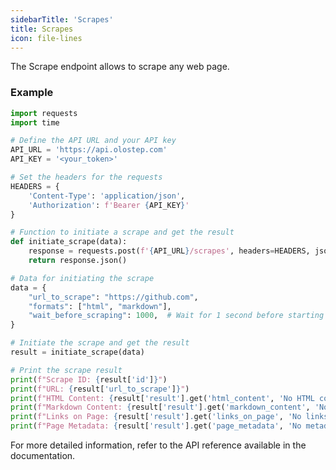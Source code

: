 ```yaml
---
sidebarTitle: 'Scrapes'
title: Scrapes
icon: file-lines
---
```


The Scrape endpoint allows to scrape any web page.

### Example

<CodeGroup>

```python crawl.py
import requests
import time

# Define the API URL and your API key
API_URL = 'https://api.olostep.com'
API_KEY = '<your_token>'

# Set the headers for the requests
HEADERS = {
    'Content-Type': 'application/json',
    'Authorization': f'Bearer {API_KEY}'
}

# Function to initiate a scrape and get the result
def initiate_scrape(data):
    response = requests.post(f'{API_URL}/scrapes', headers=HEADERS, json=data)
    return response.json()

# Data for initiating the scrape
data = {
    "url_to_scrape": "https://github.com",
    "formats": ["html", "markdown"],
    "wait_before_scraping": 1000,  # Wait for 1 second before starting the scrape
}

# Initiate the scrape and get the result
result = initiate_scrape(data)

# Print the scrape result
print(f"Scrape ID: {result['id']}")
print(f"URL: {result['url_to_scrape']}")
print(f"HTML Content: {result['result'].get('html_content', 'No HTML content')}")
print(f"Markdown Content: {result['result'].get('markdown_content', 'No Markdown content')}")
print(f"Links on Page: {result['result'].get('links_on_page', 'No links')}")
print(f"Page Metadata: {result['result'].get('page_metadata', 'No metadata')}")
```

</CodeGroup>

For more detailed information, refer to the API reference available in the documentation.